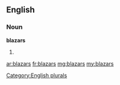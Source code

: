 ==English==

===Noun===
'''blazars'''

# {{plural of|blazar}}

[[Category:English plurals]]

[[ar:blazars]]
[[fr:blazars]]
[[mg:blazars]]
[[my:blazars]]